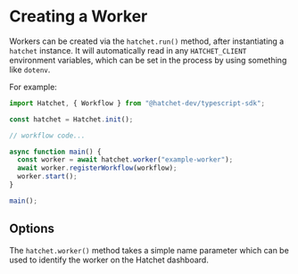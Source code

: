 # Creating a Worker

Workers can be created via the `hatchet.run()` method, after instantiating a `hatchet` instance.
It will automatically read in any `HATCHET_CLIENT` environment variables, which can be set in the process by using something like `dotenv`.

For example:

```ts
import Hatchet, { Workflow } from "@hatchet-dev/typescript-sdk";

const hatchet = Hatchet.init();

// workflow code...

async function main() {
  const worker = await hatchet.worker("example-worker");
  await worker.registerWorkflow(workflow);
  worker.start();
}

main();
```

## Options

The `hatchet.worker()` method takes a simple name parameter which can be used to identify the worker on the Hatchet dashboard.
